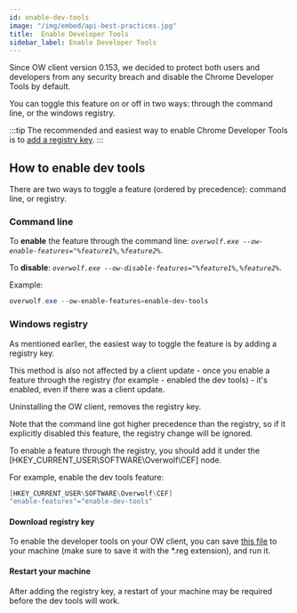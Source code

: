 ```yaml
---
id: enable-dev-tools
image: "/img/embed/api-best-practices.jpg"
title:  Enable Developer Tools
sidebar_label: Enable Developer Tools
---
```


Since OW client version 0.153, we decided to protect both users and developers from any security breach and disable the Chrome Developer Tools by default. 

You can toggle this feature on or off in two ways: through the command line, or the windows registry.

:::tip
The recommended and easiest way to enable Chrome Developer Tools is to [add a registry key](#windows-registry).
:::

## How to enable dev tools

There are two ways to toggle a feature (ordered by precedence): command line, or registry.

### Command line

To **enable** the feature through the command line: *`overwolf.exe --ow-enable-features="%feature1%,%feature2%`*.

To **disable**: *`overwolf.exe --ow-disable-features="%feature1%,%feature2%`*.

Example:

```powershell
overwolf.exe --ow-enable-features=enable-dev-tools
```

### Windows registry

As mentioned earlier, the easiest way to toggle the feature is by adding a registry key.

This method is also not affected by a client update - once you enable a feature through the registry (for example - enabled the dev tools) - it's enabled, even if there was a client update.

Uninstalling the OW client, removes the registry key.

Note that the command line got higher precedence than the registry, so if it explicitly disabled this feature, the registry change will be ignored.

To enable a feature through the registry, you should add it under the [HKEY_CURRENT_USER\SOFTWARE\Overwolf\CEF]
 node.

 For example, enable the dev tools feature:

 ```powershell
 [HKEY_CURRENT_USER\SOFTWARE\Overwolf\CEF]
"enable-features"="enable-dev-tools"
 ```

 #### Download registry key

 To enable the developer tools on your OW client, you can save [this file](https://github.com/overwolf/community-gists/blob/master/enable-dev-tools.reg) to your machine (make sure to save it with the *.reg extension), and run it.

 #### Restart your machine

After adding the registry key, a restart of your machine may be required before the dev tools will work.
